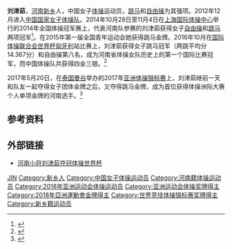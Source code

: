 '''刘津茹'''{{BD|2000年|10月13日<ref>{{cite web|url=https://en.asiangames2018.id/athletes/athlete/LIU-Jinru-3008906/|title=LIU Jinru|publisher=[[2018年亚洲运动会|2018年亚洲运动会]]|accessdate=2018-10-31|archive-url=https://web.archive.org/web/20181031052847/https://en.asiangames2018.id/athletes/athlete/LIU-Jinru-3008906/|archive-date=2018-10-31|dead-url=yes}}</ref>}}，[[河南|河南]][[新乡|新乡]]人，中国女子[[体操|体操]]运动员，[[跳马|跳马]]和[[自由操|自由操]]为其强项。2012年12月进入[[中国国家女子体操队|中国国家女子体操队]]。2014年10月28日至11月4日在[[上海国际体操中心|上海国际体操中心]]举行的2014年全国体操冠军赛上，代表河南队参赛的刘津茹获得女子[[自由操|自由操]]和[[跳马|跳马]]两项冠军<ref >{{cite web |url=http://www.henan.gov.cn/zwgk/system/2014/11/06/010506147.shtml |language= |title=新乡市小将扬美名全国比赛摘两金 |publisher=河南省人民政府 |date=2014年11月6日 |accessdate= |archive-date=2016年10月18日 |archive-url=https://web.archive.org/web/20161018215336/http://www.henan.gov.cn/zwgk/system/2014/11/06/010506147.shtml |dead-url=no }}</ref>。在2015年第一届全国青年运动会她获得跳马金牌。2016年10月在[[国际体操联合会|国际体操联合会]][[世界杯|世界杯]][[匈牙利|匈牙利]]站比赛上，刘津茹获得女子跳马冠军（两跳平均分14.367分）和自由操第八名，成为河南省体操女队历史上的第一个国际比赛冠军，而中国体操队共获得四金三银。<ref >{{cite web |url=http://news.dahe.cn/2016/10-14/107605238.html |language= |title=河南小将刘津茹夺冠体操世界杯 省队建队以来首个国际比赛冠军 |publisher=大河网-河南日报 |date=2016年10月14日 |accessdate= |archive-date=2018年9月30日 |archive-url=https://web.archive.org/web/20180930083058/http://news.dahe.cn/2016/10-14/107605238.html |dead-url=no }}</ref>

2017年5月20日，在[[泰国|泰国]][[曼谷|曼谷]]举办的2017年[[亚洲体操锦标赛|亚洲体操锦标赛]]上，刘津茹继前一天和队友一起夺得女子团体金牌之后，又夺得跳马金牌，成为首位获得体操洲际大赛个人单项金牌的河南选手。<ref >{{cite web |url=http://news.dahe.cn/2017/05-21/108421532.html |language= |title=河南体操女将扬威亚锦赛 |publisher=大河网-河南日报 |date=2017年5月21日 |accessdate= |archive-date=2017年6月15日 |archive-url=https://web.archive.org/web/20170615063419/http://news.dahe.cn/2017/05-21/108421532.html |dead-url=no }}</ref>

== 参考资料 ==
{{reflist}}

== 外部链接 ==
*[http://news.xinhuanet.com/local/2016-10/14/c_129321589.htm 河南小将刘津茹夺冠体操世界杯]

{{DEFAULTSORT:L刘}}
[[Category:刘姓|JIN]]
[[Category:新乡人|Category:新乡人]]
[[Category:中国女子体操运动员|Category:中国女子体操运动员]]
[[Category:河南籍体操运动员|Category:河南籍体操运动员]]
[[Category:2018年亚洲运动会体操运动员|Category:2018年亚洲运动会体操运动员]]
[[Category:亚洲运动会体操奖牌得主|Category:亚洲运动会体操奖牌得主]]
[[Category:2018年亞洲運動會金牌得主|Category:2018年亞洲運動會金牌得主]]
[[Category:世界竞技体操锦标赛奖牌得主|Category:世界竞技体操锦标赛奖牌得主]]
[[Category:新乡籍运动员|Category:新乡籍运动员]]